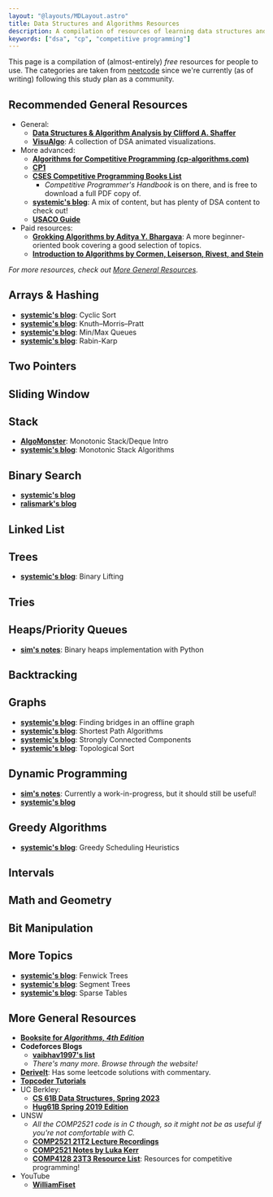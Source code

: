 ```yaml
---
layout: "@layouts/MDLayout.astro"
title: Data Structures and Algorithms Resources
description: A compilation of resources of learning data structures and algorithms!
keywords: ["dsa", "cp", "competitive programming"]
---
```


This page is a compilation of (almost-entirely) *free* resources for people to use. The categories are taken from [neetcode](https://neetcode.io/practice) since we're currently (as of writing) following this study plan as a community.

## Recommended General Resources

- General:
    - [**Data Structures & Algorithm Analysis by Clifford A. Shaffer**](https://people.cs.vt.edu/~shaffer/Book/)
    - [**VisuAlgo**](https://visualgo.net/): A collection of DSA animated visualizations.
- More advanced:
    - [**Algorithms for Competitive Programming (cp-algorithms.com)**](https://cp-algorithms.com/)
    - [**CP1**](https://cpbook.net/details?cp=1)
    - [**CSES Competitive Programming Books List**](https://cses.fi/book/index.php)
        - *Competitive Programmer's Handbook* is on there, and is free to download a full PDF copy of.
    - [**systemic's blog**](https://www.seasalt.sh/words/index): A mix of content, but has plenty of DSA content to check out!
    - [**USACO Guide**](https://usaco.guide/dashboard/)
- Paid resources:
    - [**Grokking Algorithms by Aditya Y. Bhargava**](https://www.manning.com/books/grokking-algorithms): A more beginner-oriented book covering a good selection of topics.
    - [**Introduction to Algorithms by Cormen, Leiserson, Rivest, and Stein**](https://mitpress.mit.edu/9780262046305/introduction-to-algorithms/)

*For more resources, check out [More General Resources](#more-general-resources).*

## Arrays & Hashing

- [**systemic's blog**](https://www.seasalt.sh/words/dsa-cyclic-sort): Cyclic Sort
- [**systemic's blog**](https://www.seasalt.sh/words/dsa-kmp-basic): Knuth–Morris–Pratt
- [**systemic's blog**](https://www.seasalt.sh/words/dsa-min-max-queues): Min/Max Queues
- [**systemic's blog**](https://www.seasalt.sh/words/dsa-rabin-karp): Rabin-Karp

## Two Pointers

## Sliding Window

## Stack

- [**AlgoMonster**](https://algo.monster/problems/mono_stack_intro): Monotonic Stack/Deque Intro
- [**systemic's blog**](https://www.seasalt.sh/words/dsa-monotonic-stack): Monotonic Stack Algorithms

## Binary Search

- [**systemic's blog**](https://www.seasalt.sh/words/dsa-binary-search)
- [**ralismark's blog**](https://www.ralismark.xyz/posts/binary-search)

## Linked List

## Trees

- [**systemic's blog**](https://www.seasalt.sh/words/dsa-binary-lifting): Binary Lifting

## Tries

## Heaps/Priority Queues

- [**sim's notes**](https://www.simshadows.com/c/notes/dsa/heaps/): Binary heaps implementation with Python

## Backtracking

## Graphs

- [**systemic's blog**](https://www.seasalt.sh/words/dsa-bridges-offline): Finding bridges in an offline graph
- [**systemic's blog**](https://www.seasalt.sh/words/dsa-shortest-paths): Shortest Path Algorithms
- [**systemic's blog**](https://www.seasalt.sh/words/dsa-strongly-connected-components): Strongly Connected Components
- [**systemic's blog**](https://www.seasalt.sh/words/dsa-topological-sort): Topological Sort

## Dynamic Programming

- [**sim's notes**](https://www.simshadows.com/c/notes/dsa/dynamic-programming/): Currently a work-in-progress, but it should still be useful!
- [**systemic's blog**](https://www.seasalt.sh/words/dsa-dynamic-programming-basic)

## Greedy Algorithms

- [**systemic's blog**](https://www.seasalt.sh/words/dsa-greedy-scheduling): Greedy Scheduling Heuristics

## Intervals

## Math and Geometry

## Bit Manipulation

## More Topics

- [**systemic's blog**](https://www.seasalt.sh/words/dsa-fenwick-trees): Fenwick Trees
- [**systemic's blog**](https://www.seasalt.sh/words/dsa-segment-trees-basic): Segment Trees
- [**systemic's blog**](https://www.seasalt.sh/words/dsa-sparse-tables): Sparse Tables

## More General Resources

- [**Booksite for _Algorithms, 4th Edition_**](https://algs4.cs.princeton.edu/home/)
- **Codeforces Blogs**
    - [**vaibhav1997's list**](https://codeforces.com/blog/entry/57282)
    - *There's many more. Browse through the website!*
- [**DeriveIt**](https://deriveit.org/): Has some leetcode solutions with commentary.
- [**Topcoder Tutorials**](https://www.topcoder.com/community/competitive-programming/tutorials/)
- UC Berkley:
    - [**CS 61B Data Structures, Spring 2023**](https://sp23.datastructur.es/)
    - [**Hug61B Spring 2019 Edition**](https://joshhug.gitbooks.io/hug61b/content/)
- UNSW
    - *All the COMP2521 code is in C though, so it might not be as useful if you're not comfortable with C.*
    - [**COMP2521 21T2 Lecture Recordings**](https://www.youtube.com/playlist?list=PLi2pCZz5m6GEftzPIxVH1ylwytux9WOGN)
    - [**COMP2521 Notes by Luka Kerr**](https://lukakerr.github.io/uni/2521-notes)
    - [**COMP4128 23T3 Resource List**](https://www.cse.unsw.edu.au/~cs4128/23t3/outline/#resources-for-students): Resources for competitive programming!
- YouTube
    - [**WilliamFiset**](https://www.youtube.com/@WilliamFiset-videos)

